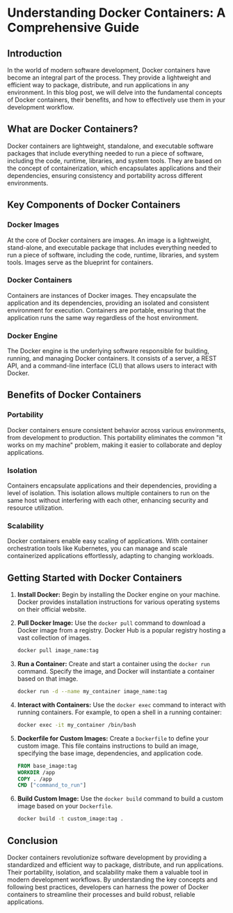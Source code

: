 # Understanding Docker Containers: A Comprehensive Guide

## Introduction

In the world of modern software development, Docker containers have become an integral part of the process. They provide a lightweight and efficient way to package, distribute, and run applications in any environment. In this blog post, we will delve into the fundamental concepts of Docker containers, their benefits, and how to effectively use them in your development workflow.

## What are Docker Containers?

Docker containers are lightweight, standalone, and executable software packages that include everything needed to run a piece of software, including the code, runtime, libraries, and system tools. They are based on the concept of containerization, which encapsulates applications and their dependencies, ensuring consistency and portability across different environments.

## Key Components of Docker Containers

### Docker Images

At the core of Docker containers are images. An image is a lightweight, stand-alone, and executable package that includes everything needed to run a piece of software, including the code, runtime, libraries, and system tools. Images serve as the blueprint for containers.

### Docker Containers

Containers are instances of Docker images. They encapsulate the application and its dependencies, providing an isolated and consistent environment for execution. Containers are portable, ensuring that the application runs the same way regardless of the host environment.

### Docker Engine

The Docker engine is the underlying software responsible for building, running, and managing Docker containers. It consists of a server, a REST API, and a command-line interface (CLI) that allows users to interact with Docker.

## Benefits of Docker Containers

### Portability

Docker containers ensure consistent behavior across various environments, from development to production. This portability eliminates the common "it works on my machine" problem, making it easier to collaborate and deploy applications.

### Isolation

Containers encapsulate applications and their dependencies, providing a level of isolation. This isolation allows multiple containers to run on the same host without interfering with each other, enhancing security and resource utilization.

### Scalability

Docker containers enable easy scaling of applications. With container orchestration tools like Kubernetes, you can manage and scale containerized applications effortlessly, adapting to changing workloads.

## Getting Started with Docker Containers

1. **Install Docker:**
   Begin by installing the Docker engine on your machine. Docker provides installation instructions for various operating systems on their official website.

2. **Pull Docker Image:**
   Use the `docker pull` command to download a Docker image from a registry. Docker Hub is a popular registry hosting a vast collection of images.

   ```bash
   docker pull image_name:tag
   ```

3. **Run a Container:**
   Create and start a container using the `docker run` command. Specify the image, and Docker will instantiate a container based on that image.

   ```bash
   docker run -d --name my_container image_name:tag
   ```

4. **Interact with Containers:**
   Use the `docker exec` command to interact with running containers. For example, to open a shell in a running container:

   ```bash
   docker exec -it my_container /bin/bash
   ```

5. **Dockerfile for Custom Images:**
   Create a `Dockerfile` to define your custom image. This file contains instructions to build an image, specifying the base image, dependencies, and application code.

   ```Dockerfile
   FROM base_image:tag
   WORKDIR /app
   COPY . /app
   CMD ["command_to_run"]
   ```

6. **Build Custom Image:**
   Use the `docker build` command to build a custom image based on your `Dockerfile`.

   ```bash
   docker build -t custom_image:tag .
   ```

## Conclusion

Docker containers revolutionize software development by providing a standardized and efficient way to package, distribute, and run applications. Their portability, isolation, and scalability make them a valuable tool in modern development workflows. By understanding the key concepts and following best practices, developers can harness the power of Docker containers to streamline their processes and build robust, reliable applications.
